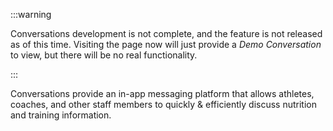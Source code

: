 
:::warning

Conversations development is not complete, and the feature is not released as of this time.
Visiting the page now will just provide a _Demo Conversation_ to view, but there will be no real
functionality.

:::

Conversations provide an in-app messaging platform that allows athletes, coaches, and other
staff members to quickly & efficiently discuss nutrition and training information.
